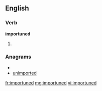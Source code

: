 ==English==

===Verb===
'''importuned'''

# {{past of|[[importune]]}}

===Anagrams===
* {{alphagram|deimnoprtu}}
* [[unimported#English|unimported]]

[[fr:importuned]]
[[mg:importuned]]
[[vi:importuned]]